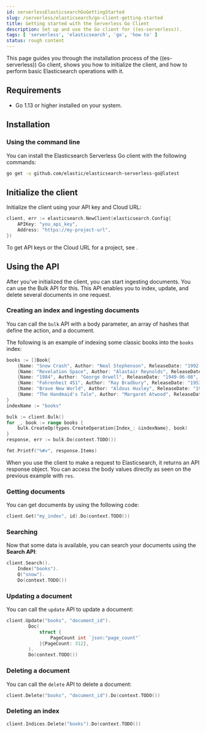 ```yaml
---
id: serverlessElasticsearchGoGettingStarted
slug: /serverless/elasticsearch/go-client-getting-started
title: Getting started with the Serverless Go Client
description: Set up and use the Go client for ((es-serverless)).
tags: [ 'serverless', 'elasticsearch', 'go', 'how to' ]
status: rough content
---
```


This page guides you through the installation process of the ((es-serverless)) Go 
client, shows you how to initialize the client, and how to perform basic 
Elasticsearch operations with it.


## Requirements

* Go 1.13 or higher installed on your system.


## Installation


### Using the command line

You can install the Elasticsearch Serverless Go client with the following 
commands:

```bash
go get -u github.com/elastic/elasticsearch-serverless-go@latest
```


## Initialize the client

Initialize the client using your API key and Cloud URL:

```go
client, err := elasticsearch.NewClient(elasticsearch.Config{
	APIKey: "you_api_key",
	Address: "https://my-project-url",
})
```

To get API keys or the Cloud URL for a project, see <DocLink id="serverlessElasticsearchGetStarted" />.


## Using the API

After you've initialized the client, you can start ingesting documents. You can 
use the Bulk API for this. This API enables you to index, update, and delete 
several documents in one request.


### Creating an index and ingesting documents

You can call the `bulk` API with a body parameter, an array of hashes that 
define the action, and a document. 

The following is an example of indexing some classic books into the `books` 
index:

```go
books := []Book{
    {Name: "Snow Crash", Author: "Neal Stephenson", ReleaseDate: "1992-06-01", PageCount: 470},
    {Name: "Revelation Space", Author: "Alastair Reynolds", ReleaseDate: "2000-03-15", PageCount: 585},
    {Name: "1984", Author: "George Orwell", ReleaseDate: "1949-06-08", PageCount: 328},
    {Name: "Fahrenheit 451", Author: "Ray Bradbury", ReleaseDate: "1953-10-15", PageCount: 227},
    {Name: "Brave New World", Author: "Aldous Huxley", ReleaseDate: "1932-06-01", PageCount: 268},
    {Name: "The Handmaid's Tale", Author: "Margaret Atwood", ReleaseDate: "1985-06-01", PageCount: 311},
}
indexName := "books"

bulk := client.Bulk()
for _, book := range books {
    bulk.CreateOp(types.CreateOperation{Index_: &indexName}, book)
}
response, err := bulk.Do(context.TODO())

fmt.Printf("%#v", response.Items)
```

When you use the client to make a request to Elasticsearch, it returns an API 
response object. You can access the body values directly as seen on
the previous example with `res`.


### Getting documents

You can get documents by using the following code:

```go
client.Get("my_index", id).Do(context.TODO())
```


### Searching

Now that some data is available, you can search your documents using the 
**Search API**:

```go
client.Search().
	Index("books").
	Q("snow").
	Do(context.TODO())
```

### Updating a document

You can call the `update` API to update a document:

```go
client.Update("books", "document_id").
		Doc(
			struct {
				PageCount int `json:"page_count"`
			}{PageCount: 312},
		).
		Do(context.TODO())
```

### Deleting a document

You can call the `delete` API to delete a document:

```go
client.Delete("books", "document_id").Do(context.TODO())
```


### Deleting an index


```go
client.Indices.Delete("books").Do(context.TODO())
```